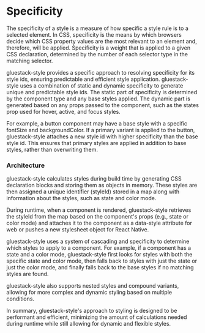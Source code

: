 
<Meta pageTitle="Specificity | gluestack-style" description="Improve your CSS specificity with getWeightBaseOnPath function - calculate the precedence of different styles and easily override. Learn more here!" />





# Specificity

The specificity of a style is a measure of how specific a style rule is to a selected element. In CSS, specificity is the means by which browsers decide which CSS property values are the most relevant to an element and, therefore, will be applied. Specificity is a weight that is applied to a given CSS declaration, determined by the number of each selector type in the matching selector.

gluestack-style provides a specific approach to resolving specificity for its style ids, ensuring predictable and efficient style application. gluestack-style uses a combination of static and dynamic specificity to generate unique and predictable style ids. The static part of specificity is determined by the component type and any base styles applied. The dynamic part is generated based on any props passed to the component, such as the states prop used for hover, active, and focus styles.

For example, a button component may have a base style with a specific fontSize and backgroundColor. If a primary variant is applied to the button, gluestack-style attaches a new style id with higher specificity than the base style id. This ensures that primary styles are applied in addition to base styles, rather than overwriting them.

### Architecture

gluestack-style calculates styles during build time by generating CSS declaration blocks and storing them as objects in memory. These styles are then assigned a unique identifier (styleId) stored in a map along with information about the styles, such as state and color mode.

During runtime, when a component is rendered, gluestack-style retrieves the styleId from the map based on the component's props (e.g., state or color mode) and attaches it to the component as a data-style attribute for web or pushes a new stylesheet object for React Native.

gluestack-style uses a system of cascading and specificity to determine which styles to apply to a component. For example, if a component has a state and a color mode, gluestack-style first looks for styles with both the specific state and color mode, then falls back to styles with just the state or just the color mode, and finally falls back to the base styles if no matching styles are found.

gluestack-style also supports nested styles and compound variants, allowing for more complex and dynamic styling based on multiple conditions.

In summary, gluestack-style's approach to styling is designed to be performant and efficient, minimizing the amount of calculations needed during runtime while still allowing for dynamic and flexible styles.
